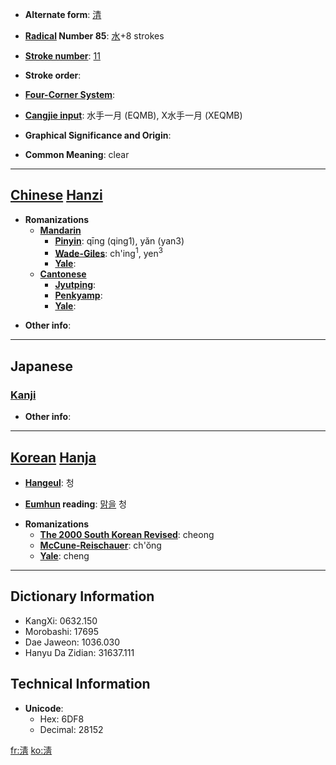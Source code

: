 * '''Alternate form''': [[清]]

* '''[[Wiktionary:Chinese radical index| Radical]] Number 85''': [[Wiktionary:Chinese radical index 水|水]]+8 strokes

* '''[[Wiktionary:Chinese total strokes index|Stroke number]]''': [[Wiktionary:Chinese total strokes index 11|11]]

* '''Stroke order''': 

* '''[[Wiktionary:Chinese four corner index|Four-Corner System]]''': 

* '''[[Wiktionary:Chinese Cangjie index|Cangjie input]]''': 水手一月 (EQMB), X水手一月 (XEQMB)

* '''Graphical Significance and Origin''': 

* '''Common Meaning''': clear

----

== [[Chinese]] [[Hanzi]] ==

* '''Romanizations'''
** '''[[Mandarin]]'''
*** '''[[Pinyin]]''': qīng (qing1), yǎn (yan3)
*** '''[[Wade-Giles]]''': ch'ing<sup>1</sup>, yen<sup>3</sup>
*** '''[[Yale]]''': 
** '''[[Cantonese]]'''
*** '''[[Jyutping]]''':
*** '''[[Penkyamp]]''': 
*** '''[[Yale]]''': 

* '''Other info''': 

----

==Japanese==
===[[Kanji]]===
{{kanji|on readings=[[せい]] (sei), [[しょう]] (shō)
|kun readings=[[きょい]] (kyoi), [[きよめる]] (kiyomeru)
}}

* '''Other info''':  

----

== [[Korean]] [[Hanja]] ==

* '''[[Hangeul]]''': 청

* '''[[Eumhun]] reading''': [[맑을]] 청

* '''Romanizations'''
** '''[[The 2000 South Korean Revised Romanization|The 2000 South Korean Revised]]''': cheong
** '''[[McCune-Reischauer]]''': ch'ŏng
** '''[[Yale]]''': cheng

----

== Dictionary Information ==

* KangXi: 0632.150
* Morobashi: 17695
* Dae Jaweon: 1036.030
* Hanyu Da Zidian: 31637.111

== Technical Information ==

* '''Unicode''':
** Hex: 6DF8
** Decimal: 28152

[[fr:淸]]
[[ko:淸]]